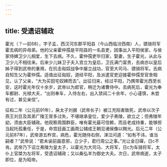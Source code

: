 ```yaml
---
---
---
```

title: 受遗诏辅政
---



霍光（？—前68），字子孟，西汉河东郡平阳县（今山西临汾西南）人，骠骑将军霍去病的异母弟。他的父亲霍仲孺是平阳县的一名县吏，因事出入平阳侯家，与侯家侍婢卫少儿相爱，生下去病。不久，霍仲孺吏毕归家，娶妻，生子霍光，从此与卫少儿不相往来。后来少儿妹卫子夫入宫立为皇后，卫氏满门富贵，去病亦以皇后姊子得到武帝的重用，在抗击匈奴战争中屡立战功，官至大司马、骠骑将军。去病自知生父为霍仲孺。适值出征匈奴，道经平阳，及派遣官吏迎接霍仲孺至官舍相见，认了父亲，“大为买田宅奴婢而去”。出征归来，经过平阳，乃携带霍光西至长安，这时霍光年仅十余岁，武帝以为郎官，稍迁为诸曹侍中。去病死后，霍光为奉车都尉、光禄大夫，“出则奉车，入侍左右，出入禁闼二十余年，小心谨慎，未尝有过，甚见亲信”。

征和二年（公元前91年），戾太子刘据（武帝长子）被江充陷害致死，武帝以次子燕王刘旦及其弟广陵王胥多过失，不堪继承皇位，爱少子弗陵，欲立之；但弗陵年幼，须由大臣辅政。他观察周围群臣，唯有霍光最可信赖，而且老成持重，能够担当起托孤重任，于是，命宫廷画工画周公辅成王朝见诸侯像以赐光。后元二年（公元前87年），武帝游五柞宫，病危，霍光随侍右侧，涕泣问道：“如有不讳，谁当嗣者？”武帝说：“君未谕前画意邪，立少子，君行周公之事。”光让金日磾，日c不肯。武帝乃下诏立弗陵为皇太子，以霍光为大司马、大将军，日c为车骑将军，太仆上官桀为左将军，受遗诏辅政；又以桑弘羊为御史大夫。次日，武帝病逝，太子即位，是为昭帝。